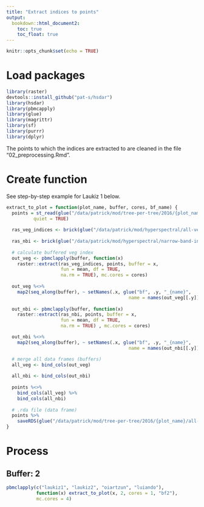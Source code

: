 ```yaml
---
title: "Extract indices to points"
output: 
  bookdown::html_document2:
    toc: true
    toc_float: true
---
```


```r
knitr::opts_chunk$set(echo = TRUE)
```

# Load packages

```r
library(raster)
devtools::install_github("pat-s/hsdar")
library(hsdar)
library(pbmcapply)
library(glue)
library(magrittr)
library(sf)
library(purrr)
library(dplyr)
```

The points to which the indices are extracted to are cleaned in the file "02_preprocessing.Rmd".

# Create function

See step-by-step example for Laukiz 1 below.

```r
extract_to_plot = function(plot_name, buffer, cores, bf_name) {
  points = st_read(glue("/data/patrick/mod/tree-per-tree/2016/{plot_name}/{plot_name}.gpkg"),
          quiet = TRUE)
  
  ras_veg_indices <- brick(glue("/data/patrick/mod/hyperspectral/all-veg-indices/{plot_name}.grd"))
  
  ras_nbi <- brick(glue("/data/patrick/mod/hyperspectral/narrow-band-indices/narrow-band-indices-{plot_name}.grd"))
  
  # calculate buffered veg index
  out_veg <- pbmclapply(buffer, function(x) 
    raster::extract(ras_veg_indices, points, buffer = x, 
                    fun = mean, df = TRUE,
                    na.rm = TRUE), mc.cores = cores)
  
  out_veg %<>% 
    map2(seq_along(buffer), ~ setNames(.x, glue("bf", .y, "_{name}", 
                                             name = names(out_veg[[.y]]))))
  
  out_nbi <- pbmclapply(buffer, function(x)
    raster::extract(ras_nbi, points, buffer = x,
                    fun = mean, df = TRUE,
                    na.rm = TRUE) , mc.cores = cores)

  out_nbi %<>%
    map2(seq_along(buffer), ~ setNames(.x, glue("bf", .y, "_{name}",
                                             name = names(out_nbi[[.y]]))))

  # merge all data frames (buffers)
  all_veg <- bind_cols(out_veg)
  
  all_nbi <- bind_cols(out_nbi)
  
  points %<>% 
    bind_cols(all_veg) %>% 
    bind_cols(all_nbi)
  
  # .rda file (data frame)
  points %>% 
    saveRDS(glue("/data/patrick/mod/tree-per-tree/2016/{plot_name}/all-indices-{plot_name}_{bf_name}.rda"))
}
```

# Process

## Buffer: 2

```r
pbmclapply(c("laukiz1", "laukiz2", "oiartzun", "luiando"), 
           function(x) extract_to_plot(x, 2, cores = 1, "bf2"), 
           mc.cores = 4)
```

<!-- ## Buffer: 1 - 10 -->

<!-- ```{r} -->
<!-- pbmclapply(c("laukiz1", "laukiz2", "oiartzun", "luiando"),  -->
<!--            function(x) extract_to_plot(x, seq(1:10), cores = 10, "bf1-10"),  -->
<!--            mc.cores = 4) -->
<!-- ``` -->

<!-- ## Buffer: 1,5,10,15,20 -->

<!-- ```{r} -->
<!-- pbmclapply(c("laukiz1", "laukiz2", "oiartzun", "luiando"),  -->
<!--            function(x) extract_to_plot(x, c(1, 5, 10, 15, 20), cores = 5, "bf1-5-10-15-20"),  -->
<!--            mc.cores = 4) -->
<!-- ``` -->

<!-- ## Buffer: 1, 10, 20, 30, 40, 50 -->

<!-- ```{r} -->
<!-- pbmclapply(c("laukiz1", "laukiz2", "oiartzun", "luiando"),  -->
<!--            function(x) extract_to_plot(x, c(1, 10, 20, 30, 40, 50), cores = 6,  -->
<!--                                        "bf1-10-20-30-40-50"),  -->
<!--            mc.cores = 2) # due to RAM consumption -->
<!-- ``` -->
